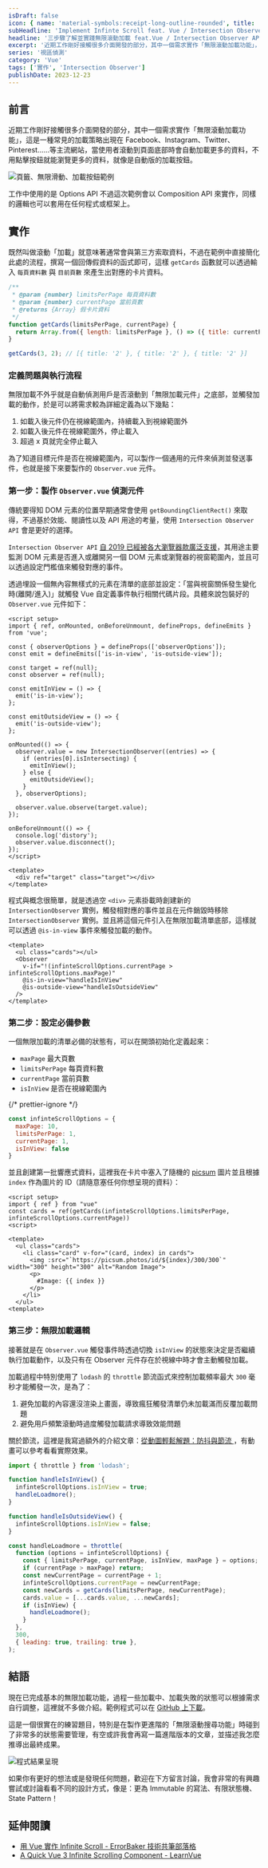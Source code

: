 ```yaml
---
isDraft: false
icon: { name: 'material-symbols:receipt-long-outline-rounded', title: '非常長的文件符號' }
subHeadline: 'Implement Infinte Scroll feat. Vue / Intersection Observer API'
headline: '三步驟了解並實踐無限滾動加載 feat.Vue / Intersection Observer API'
excerpt: '近期工作剛好接觸很多介面開發的部分，其中一個需求實作「無限滾動加載功能」，當使用者滾動到頁面底部時會自動加載更多的資料，不用點擊按鈕就能瀏覽更多的資料，就像是自動版的加載按鈕。近期工作剛好接觸很多相關的介面功能開發，讓我們用 Vue Composition API 來實作。'
series: '視區偵測'
category: 'Vue'
tags: ['實作', 'Intersection Observer']
publishDate: 2023-12-23
---
```


## 前言

近期工作剛好接觸很多介面開發的部分，其中一個需求實作「無限滾動加載功能」，這是一種常見的加載策略出現在 Facebook、Instagram、Twitter、Pinterest……等主流網站，當使用者滾動到頁面底部時會自動加載更多的資料，不用點擊按鈕就能瀏覽更多的資料，就像是自動版的加載按鈕。

![頁籤、無限滑動、加載按鈕範例](./loading-strategy.webp)

工作中使用的是 Options API 不過這次範例會以 Composition API 來實作，同樣的邏輯也可以套用在任何程式或框架上。

## 實作

既然叫做滾動「加載」就意味著通常會與第三方索取資料，不過在範例中直接簡化此處的流程，撰寫一個回傳假資料的函式即可，這樣 `getCards` 函數就可以透過輸入 `每頁資料數` 與 `目前頁數` 來產生出對應的卡片資料。

```js
/**
 * @param {number} limitsPerPage 每頁資料數
 * @param {number} currentPage 當前頁數
 * @returns {Array} 假卡片資料
 */
function getCards(limitsPerPage, currentPage) {
  return Array.from({ length: limitsPerPage }, () => ({ title: currentPage.toString() }));
}

getCards(3, 2); // [{ title: '2' }, { title: '2' }, { title: '2' }]
```

### 定義問題與執行流程

無限加載不外乎就是自動偵測用戶是否滾動到「無限加載元件」之底部，並觸發加載的動作，於是可以將需求較為詳細定義為以下幾點：

1. 如載入後元件仍在視線範圍內，持續載入到視線範圍外
2. 如載入後元件在視線範圍外，停止載入
3. 超過 x 頁就完全停止載入

為了知道目標元件是否在視線範圍內，可以製作一個通用的元件來偵測並發送事件，也就是接下來要製作的 `Observer.vue` 元件。

### 第一步：製作 `Observer.vue` 偵測元件

傳統要得知 DOM 元素的位置早期通常會使用 `getBoundingClientRect()` 來取得，不過基於效能、閱讀性以及 API 用途的考量，使用 `Intersection Observer API` 會是更好的選擇。

`Intersection Observer API` [自 2019 已經被各大瀏覽器款廣泛支援](https://caniuse.com/intersectionobserver)，其用途主要監測 DOM 元素是否進入或離開另一個 DOM 元素或瀏覽器的視窗範圍內，並且可以透過設定門檻值來觸發對應的事件。

透過埋設一個無內容無樣式的元素在清單的底部並設定：「當與視窗關係發生變化時(離開/進入)」就觸發 Vue 自定義事件執行相關代碼片段。具體來說包裝好的 `Observer.vue` 元件如下：

```vue
<script setup>
import { ref, onMounted, onBeforeUnmount, defineProps, defineEmits } from 'vue';

const { observerOptions } = defineProps(['observerOptions']);
const emit = defineEmits(['is-in-view', 'is-outside-view']);

const target = ref(null);
const observer = ref(null);

const emitInView = () => {
  emit('is-in-view');
};

const emitOutsideView = () => {
  emit('is-outside-view');
};

onMounted(() => {
  observer.value = new IntersectionObserver((entries) => {
    if (entries[0].isIntersecting) {
      emitInView();
    } else {
      emitOutsideView();
    }
  }, observerOptions);

  observer.value.observe(target.value);
});

onBeforeUnmount(() => {
  console.log('distory');
  observer.value.disconnect();
});
</script>

<template>
  <div ref="target" class="target"></div>
</template>
```

程式與概念很簡單，就是透過空 `<div>` 元素掛載時創建新的 `IntersectionObserver` 實例，觸發相對應的事件並且在元件銷毀時移除 `IntersectionObserver` 實例。並且將這個元件引入在無限加載清單底部，這樣就可以透過 `@is-in-view` 事件來觸發加載的動作。

```vue
<template>
  <ul class="cards"></ul>
  <Observer
    v-if="!(infinteScrollOptions.currentPage > infinteScrollOptions.maxPage)"
    @is-in-view="handleIsInView"
    @is-outside-view="handleIsOutsideView"
  />
</template>
```

### 第二步：設定必備參數

一個無限加載的清單必備的狀態有，可以在開頭初始化定義起來：

- `maxPage` 最大頁數
- `limitsPerPage` 每頁資料數
- `currentPage` 當前頁數
- `isInView` 是否在視線範圍內

{/* prettier-ignore */}
```js
const infinteScrollOptions = {
  maxPage: 10,
  limitsPerPage: 1,
  currentPage: 1,
  isInView: false
}
```

並且創建第一批響應式資料，這裡我在卡片中塞入了隨機的 [picsum](https://picsum.photos/) 圖片並且根據 `index` 作為圖片的 ID（請隨意塞任何你想呈現的資料）：

```vue
<script setup>
import { ref } from "vue"
const cards = ref(getCards(infinteScrollOptions.limitsPerPage, infinteScrollOptions.currentPage))
<script>

<template>
  <ul class="cards">
    <li class="card" v-for="(card, index) in cards">
      <img :src="`https://picsum.photos/id/${index}/300/300`" width="300" height="300" alt="Random Image">
      <p>
        #Image: {{ index }}
      </p>
    </li>
  </ul>
<template>
```

### 第三步：無限加載邏輯

接著就是在 `Observer.vue` 觸發事件時透過切換 `isInView` 的狀態來決定是否繼續執行加載動作，以及只有在 Observer 元件存在於視線中時才會主動觸發加載。

加載過程中特別使用了 `lodash` 的 `throttle` 節流函式來控制加載頻率最大 `300` 毫秒才能觸發一次，是為了：

1. 避免加載的內容還沒渲染上畫面，導致瘋狂觸發清單仍未加載滿而反覆加載問題
2. 避免用戶頻繁滾動時過度觸發加載請求導致效能問題

關於節流，這裡是我寫過額外的介紹文章：[從動圖輕鬆解題：防抖與節流 ](/post/learn-debounce-and-throttle/#%E7%AF%80%E6%B5%81-throttle)，有動畫可以參考看看實際效果。

```js
import { throttle } from 'lodash';

function handleIsInView() {
  infinteScrollOptions.isInView = true;
  handleLoadmore();
}

function handleIsOutsideView() {
  infinteScrollOptions.isInView = false;
}

const handleLoadmore = throttle(
  function (options = infinteScrollOptions) {
    const { limitsPerPage, currentPage, isInView, maxPage } = options;
    if (currentPage > maxPage) return;
    const newCurrentPage = currentPage + 1;
    infinteScrollOptions.currentPage = newCurrentPage;
    const newCards = getCards(limitsPerPage, newCurrentPage);
    cards.value = [...cards.value, ...newCards];
    if (isInView) {
      handleLoadmore();
    }
  },
  300,
  { leading: true, trailing: true },
);
```

## 結語

現在已完成基本的無限加載功能，過程一些加載中、加載失敗的狀態可以根據需求自行調整，這裡就不多做介紹。範例程式可以在 [GitHub 上下載](https://github.com/riceball-tw/infinte-scroll-demo)。

這是一個很實在的練習題目，特別是在製作更進階的「無限滾動搜尋功能」時碰到了非常多的狀態需要管理，有空或許我會再寫一篇進階版本的文章，並描述我怎麼推導出最終成果。

![程式結果呈現](./result.webp)

如果你有更好的想法或是發現任何問題，歡迎在下方留言討論，我會非常的有興趣嘗試或討論看看不同的設計方式，像是：更為 Immutable 的寫法、有限狀態機、State Pattern！

## 延伸閱讀

- [用 Vue 實作 Infinite Scroll - ErrorBaker 技術共筆部落格](https://blog.errorbaker.tw/posts/ruofan/vue-infinite-scroll/)
- [A Quick Vue 3 Infinite Scrolling Component - LearnVue](https://learnvue.co/articles/vue-infinite-scrolling)
